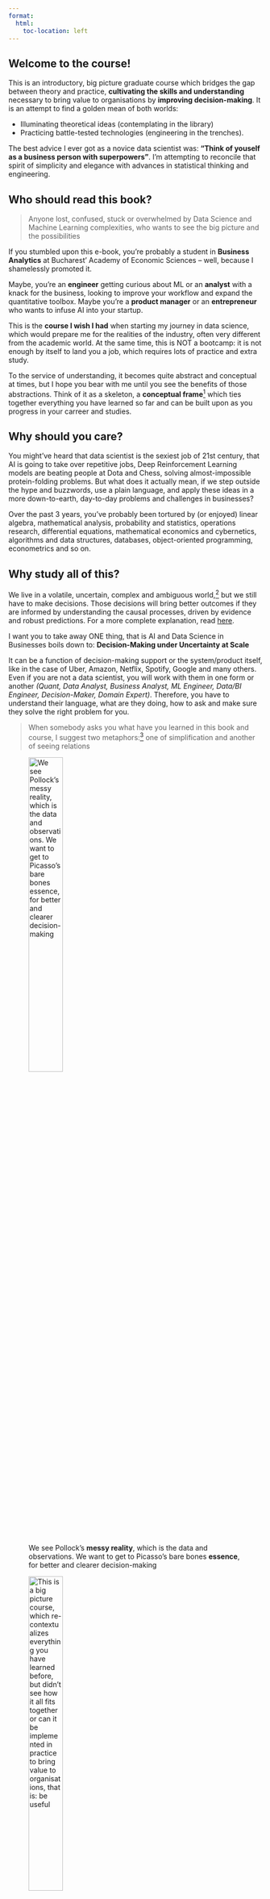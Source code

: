 ```yaml
---
format:
  html:
    toc-location: left
---
```


## Welcome to the course! {.unnumbered}

This is an introductory, big picture graduate course which bridges the gap between theory and practice, **cultivating the skills and understanding** necessary to bring value to organisations by **improving decision-making**. It is an attempt to find a golden mean of both worlds:

-   Illuminating theoretical ideas (contemplating in the library)
-   Practicing battle-tested technologies (engineering in the trenches).

::: {.column-margin}
The best advice I ever got as a novice data scientist was: **"Think of youself as a business person with superpowers"**. I'm attempting to reconcile that spirit of simplicity and elegance with advances in statistical thinking and engineering. 
:::


::: {.callout-tip}
## Who should read this book?

> Anyone lost, confused, stuck or overwhelmed by Data Science and Machine Learning complexities, who wants to see the big picture and the possibilities

If you stumbled upon this e-book, you're probably a student in **Business Analytics** at Bucharest' Academy of Economic Sciences -- well, because I shamelessly promoted it.

Maybe, you're an **engineer** getting curious about ML or an **analyst** with a knack for the business, looking to improve your workflow and expand the quantitative toolbox. Maybe you're a **product manager** or an **entrepreneur** who wants to infuse AI into your startup.
:::

This is the **course I wish I had** when starting my journey in data science, which would prepare me for the realities of the industry, often very different from the academic world. At the same time, this is NOT a bootcamp: it is not enough by itself to land you a job, which requires lots of practice and extra study.

To the service of understanding, it becomes quite abstract and conceptual at times, but I hope you bear with me until you see the benefits of those abstractions. Think of it as a skeleton, a **conceptual frame**[^index-1] which ties together everything you have learned so far and can be built upon as you progress in your carreer and studies.

[^index-1]: This course stands on the "shoulders of giants", and I can only aspire to get to the level of clarity and rigor provided by [Hastie/Tibshirani](https://www.statlearning.com/) or [Andrew Ng](https://www.andrewng.org/courses/). However, there is too much content out there, and the roadmap provided here should help you navigate it and find the shortest path towards better decisions in your firm.

## Why should you care?

You might've heard that data scientist is the sexiest job of 21st century, that AI is going to take over repetitive jobs, Deep Reinforcement Learning models are beating people at Dota and Chess, solving almost-impossible protein-folding problems. But what does it actually mean, if we step outside the hype and buzzwords, use a plain language, and apply these ideas in a more down-to-earth, day-to-day problems and challenges in businesses?

Over the past 3 years, you've probably been tortured by (or enjoyed) linear algebra, mathematical analysis, probability and statistics, operations research, differential equations, mathematical economics and cybernetics, algorithms and data structures, databases, object-oriented programming, econometrics and so on.

::: {.callout-tip}
## Why study all of this?

We live in a volatile, uncertain, complex and ambiguous world,[^index-2] but we still have to make decisions. Those decisions will bring better outcomes if they are informed by understanding the causal processes, driven by evidence and robust predictions. For a more complete explanation, read [here](01_fundamentals/background.qmd#why-did-you-study-all-of-that).

I want you to take away ONE thing, that is AI and Data Science in Businesses boils down to: **Decision-Making under Uncertainty at Scale**
:::

[^index-2]: [VUCA: a mental model to better understand the world](https://www.vuca-world.org/where-does-the-term-vuca-come-from/)

It can be a function of decision-making support or the system/product itself, like in the case of Uber, Amazon, Netflix, Spotify, Google and many others. Even if you are not a data scientist, you will work with them in one form or another *(Quant, Data Analyst, Business Analyst, ML Engineer, Data/BI Engineer, Decision-Maker, Domain Expert)*. Therefore, you have to understand their language, what are they doing, how to ask and make sure they solve the right problem for you.

> When somebody asks you what have you learned in this book and course, I suggest two metaphors:[^index-3] one of simplification and another of seeing relations

[^index-3]: Due to my recent philosophical readings, some of the language here has a very specific meaning, which is totally outside the scope. For the curious, I will write a few blog posts outlining some philosophical arguments which struck a chord in me and which I found tremenously useful in day-to-day life.

::: {layout="[29, -10, 40]"}
![We see Pollock's **messy reality**, which is the data and observations. We want to get to Picasso's bare bones **essence**, for better and clearer decision-making](01_fundamentals/img/logo.jpeg "Reality"){.preview-image width="40%"}

![This is a **big picture** course, which re-contextualizes everything you have learned before, but didn't see how it all fits together or can it be implemented in practice to bring value to organisations, that is: be useful](01_fundamentals/img/elephant-blind.jpeg){width="40%"}
:::

## Cybernetics Done Right

::: callout-warning
The idea behind **Cybernetics** curriculum is great: an **interdisciplinary** approach to solving complex economic problems, that is what we know today as **weak/specialised AI**[^index-4].

Unfortunately, the execution is extremely difficult to pull off without a consistent vision, expertise and an account of recent developments. It is even more difficult to put those 80's models in practice, especially in a data-driven age.
:::

[^index-4]: Or data science, if you wish -- at the intersection of computer science, domain expertise (economics), statistics and mathematics. We will dive in more detail and nuance in our first lectures.

Let's go back to the burning question: what I wish I had in a course? It is hard to teach these topics in a way which is both theoretically sound and can be immediately applied.

After recognizing that there is no silver bullet, my conclusion is that following the principles outlined below consistently, dramatically increases the chances of preparing a new generation ready to tackle the messy, ill-defined problems we encounter.

-   Provide motivation for **why** something is important (a field, theory, model, method, technology)
-   Discuss **practical applications** and challenges the firms face, from an insider's perspective. Those are our case-studies.
    - First, we try to deeply understand the problem and frame it in "our" language, that is, clarify and reduce ambiguity
    - Then, we strip the problem to the simplest model, to illuminate some key aspect, like pricing and demand planning decisions. Then, and only then we bring back all the realism and complexities.
    - Applications are based on realistic or real data, which can be messy, hard to access, biased and incomplete
    - Coding up the solutions and software implementations, with the real-world challenges of deploying models and improving decision making
-   Develop a **conceptual undestanding**, an intuition about the problem and the "tool" we think is appropriate in tackling it:
    -   Present the tool theoretically rigorous and sound, but **only where it matters**. More geometry and graphs over equations, more simulations and stories over proofs.
    -   Leverage previous mathematical, statistical, and domain knowledge
    -   For the mathematically inclined, add some elements of abstract math to understand the underlying foundations of these methods and models
-   Use **simulations** as a safe playground [^index-5] that we control, to get a feel for the behavior of models and algorithms.
    -   Implement those in code using best practices, as an engineering exercise
    -   With lots of visualization, especially interactive ones


[^index-5]: I often find myself truly understanding something, only after I code it up and understand the "mechanics" (of a model) well, then try to think of how I would apply it in practice, in different contexts. This hints to the idea that we need some complementary background and tools, some of them right from the beginning of higher education.

Speaking about the **prerequisites**, there are some tools we have to dust off the shelves and cultivate an appreciation of their importance: linear algebra, calculus, probability theory and mathematical statistics. Not least, a confident handle of a programming language like Python or R is essential, such that we can focus on what truly matters.

::: {.column-margin}
Those prerequisites are placed in context of the business practice, with swift reviews and references to resources which should fill in all the gaps.
:::

At the same time, we have to gradually get **rid of the bad habits** that were accumulated: analyses which can't be reproduced, mechanically following a statistical procedure (because the flowchart of statistical tests said so, for example), jumping to a conclusion (as if there is only one, correct, textbook answer), rushing the learning process, handwaving to cover for a poorly articulated argument. On the other side of the spectrum, perfectionism doesn't help either, as this field is inherently iterative and experimental.

[But we need to develop a set of processes to iterate and improve effectively]{.aside}

## Your Unorthodox Guide

Think of me as an industry expert,[^index-6] not an academic pushing you to do homework. Think of the course as a summer school or workshop, rather than required credits and another exam to pass.

[^index-6]: ![See one of my conference talks at BigDataWeek, intended for a mixed tech/business audience: [Pragmatic AI in Google Cloud Platform](https://www.youtube.com/watch?v=02NPR_nDaxQ)](01_fundamentals/img/me.jpeg "Reality"){width="90%"}

I'm a generalist -- navigating uncertainty and complexity to improve decision-making at scale with data and domain-driven software. Here are a few relevant facts about me:

-   Graduate of Cybernetics (2017) and Quantitative Economics (2019)
    -   Did some research in Complex Systems, Agent-Based Modeling, Systems' Dynamics, and Heterodox Economics, which was lots of fun
    -   My serious work was at the intersection of Bayesian Statistics and Machine Learning (thesis, dissertation)
-   Head of Data Science at AdoreMe Tech, with the firm since 2016
    -   Lingerie e-commerce in the U.S., with a PAYG, subscription and try-at-home business models
    -   \$250m revenue in 2022, acquired by Victoria's Secret
    -   70 tech people in Bucharest, over 300 employees
    -   My work involves AI Strategy, Product Management, ML Systems Design
-   Some typical applications of AI in an e-commerce I contributed to:[^experience]
    -   Demand Planning and Inventory Optimization systems to prevent lost sales and excess inventory
    -   Recommender Systems to help users find relevant, personalized items and bundles
    -   Marketing optimizations in Acquisition/Advertisement, Engagement, CRM, Merchandising, Pricing and Promotion
-   Hobbies: 
    -   Reading about "Philosophy as a Way of Life" & Cognitive Science
    -   Painting, Hiking, Jazz/Classical/Metal 
    -   Played chess professionally, but that much stress isn't worth it

[^experience]: I find the idea of "Skin in the Game" very appealing. Therefore, a lot of attention will be given to the **pitfalls**, what can go wrong and what I learned from past mistakes, so that you don't have to repeat them.

[Unfortunately, I have none of the answers of how does Intelligence, Rationality, Wisdom contribute to meaning in life -- at best, some plausible hypotheses]{.aside}

Unsurprisingly, there will be lots of painting metaphors when it comes to simplicity, and cognitive science references when talking about ways in which we're biased and foolish. Chess, of course, inspires analogies of competition, strategy, and tactics to its service. 

## Course Roadmap

We start the course with a first module, in which we explore the context of data science in businesses, figure out what does AI mean, and where is it useful. Then, we review important statisical concepts and tools, exapting/repurposing them for our objectives, while remembering the hell we needed those in the first place.

Next, we move on to A/B testing and towards a mindset of causal inference. Once you get a taste of decisions with high stakes, we switch to a predictive, Machine Learning perspective and walk through our workhorse models, which should serve us decades ahead in a wide range of applications: both predictive and exploratory.

Did you get comfortable with ML? Good, because it's time to acknowledge the limitations and get more powerful tools from causal inference, when A/B tests and randomised experiments are unfeasible or unethical, but we can leverage naturally-occuring experiments. This is truly challenging: it is an art and science, in contrast with the auto-magic pattern recognition of ML. It requires deep thinking and understanding.

The icing on the cake is miscellaneous topics dear to me and usually not covered in such a course: Demand Forecasting, Recommender Systems, and Natural Language Processing. All extremely useful in business contexts, but significant tweaks are needed to the models discussed before.

```mermaid
%%| label: fig-mermaid
%%| fig-width: 9
%%| fig-cap: |
%%|   Don't let the sheer diversity and breadth of topics intimidate you, 
%%|   as we'll go step by step through each aspect, explaining the why and how.
%%|   In one way or another, there is little you haven't seen here, however the way
%%|   we tie it all together IS challenging.

flowchart TD
  DSc(Decision-Making Under Uncertainty at Scale) -- understanding  --> Stat(Stat Fundamentals) 
  DSc -- business context  --> VUCA[V.U.C.A.] --> App(Applications) --> R[Role in firms] --> PML(ML Process) --> PS(Stat process)
  Stat --> Prob(Probability) --> Es(Estimators) --> Boot(Bootstrap) --> AB(A/B Testing) -- optional --> ExpD[/Causality/]

  DSc -- skills/labs  --> Eng(Engineering) --> Data(Data Wrangling) --> Repr[Reproducibility] --> Pipe(Pipelines) -- advanced --> FS[/Full Stack Apps/]
  ML --> Class(Bayes Classifiers) --> GLM(GLMs) --> T(Tree-based Ensembles) -- advanced --> Caus(Hierarchical Models) --> Misc[/Time Series and Misc/]

  DSc -- workhorse models  --> ML(Statistical Learning) --> Unsup(Dimensionality Reduction) --> Clust(Clustering) -- optional --> RS[/RecSys/] --> Text[/NLP Embeddings/]
```

If you ask what is that engineering branch, you're totally right! During the labs we'll build from the ground up a tech stack for reproducible data analysis, model and data pipelines, culminating in a full-stack data app (with user interface, backend, database), which solves a real-world problem.

That is your final project for the course and something you can brag about in your portfolio and github profile. It sounds complicated, but we have the tools to make it easy for us. Don't worry about getting everything right, but focus on a problem and single area from the course you're passionate about: be it data visualization, ML, statistics or sheer engineering curiosity.

## Schedule and Admin

The in-person and online courses are usually slow-paced, filled with conversations -- so take the following schedule as a tentative one. There is a tremenous ground to cover, especially when the prerequisites are shaky for the methods used here. The sections of the book are not a 1:1 correspondence with the course: what reads well might not lead to a good lecture. 

In the Winter 2022 module, we focus on statistics, reproducible research, experiment design, and A/B testing with a mindset of causal inference. The Fall 2023 module will cover supervised and unsupervised Machine Learning approaches, plus a few special topics like NLP, Recommender Systems, and Time Series. 

| Course/Lab  | Title                      | Keywords  | Case Studies |
|---------------|-----------------------|-------------------|---------------|
| C1 (09 Dec) | Data Science in Context. Motivation + Roadmap | AI, ML, Uncertainty, Decisions  | discussion of applications|
| C2 (09 Dec) | Why did you study all of that? Course philosophy| Calculus, Linear Algebra, Probability, Stats, Econ | survey of interest and skills  |
| S1 (10 Dec) | Business Analyst's Workflow. Newsvendor Problem | action, outcome, strategy, expertise, data, models, simulation, DAGs | TIME INC. printing/quantity decisions |
| S2 (10 Dec) | Strategy & Desired Trajectory | SWOT, Systems Dynamics, KPIs, Stock vs Flow | LRB Journal Subscriptions |
| C3 (15 Dec) | Newsvendor Problem. Probability distributions. Stochastic Processes  | model specification, inference, simulation, optimization, constraints | groceries and perisable goods |
| C4 (15 Dec) | Probability Triple. Random Variables. Mathematical Statistics | population, sample, r.v., estimators, mixtures, markov chain | Retail Fashion - appropriate choice of distributions  |
| C5 (16 Dec) | Pricing Decisions. Bayesian Inference. Link functions | demand elasticity, fixed capacity, Bayes, revenue management, DAGs  | VIP Lounge at Festivals |
| C6 (16 Dec) | Bayesian Workflow. Regression, what is GLM | prior, likelihood, stochastic optimization  | Flight price optimization (static) |
| S3 (17 Dec) | The most dangerous equation | estimators properties, CLT, sample size | U.S. small schools and top SAT Scores |
| S4 (17 Dec) | Reproducible Research | automation, code, data, environment, documents, publishing | Replication crisis, Excel and the Dead Salmon |
| S5 (17 Dec) | Set Up the Environment. Overview of Data. Version the Code  | Command Line, R, RStudio, Renv, Python, JupyterLab, Quarto, github, RStudio, kaggle | Tooling choice and DevExperience impact on productivity |
| S6 (17 Dec) | Tidyverse warm-up | dplyr, ggplot2, quarto, renv projects, rendering | Tiny Sleep dataset tidy data wrangling  |



The final grade shouldn't be a reason why you're in this course, but if you need more structure, here's the evaluation criteria below. Attendence is not mandatory, but highly beneficial for the professional development.

-   Lab 50%: for the full stack data app
    -   Risky/interesting/creative projects will be rewarded
    -   Focus on quality over quantity, one thing done well rather than trying to apply half of the models discussed in the course.
    -   Pitch of at most 1 (one) page: what it does and why did you build it
-   Final Exam 50%: Focused on conceptual understanding:
    -   There will be no problems to solve by hand.
    -   Try to be succint and clear
    -   Think for yourself, zero-tolerance policy for cheating

